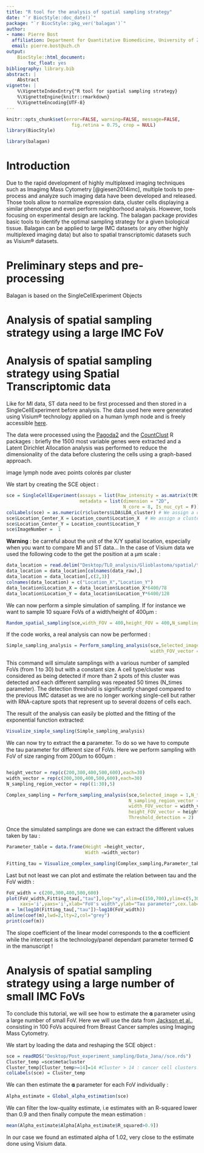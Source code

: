 ```yaml
---
title: "R tool for the analysis of spatial sampling strategy"
date: "`r BiocStyle::doc_date()`"
package: "`r BiocStyle::pkg_ver('balagan')`"
author:
- name: Pierre Bost
  affiliation: Department for Quantitative Biomedicine, University of Zurich
  email: pierre.bost@uzh.ch
output:
    BiocStyle::html_document:
        toc_float: yes
bibliography: library.bib
abstract: |
    Abstract
vignette: |
    %\VignetteIndexEntry{"R tool for spatial sampling strategy}
    %\VignetteEngine{knitr::rmarkdown}
    %\VignetteEncoding{UTF-8}
---
```



```r
knitr::opts_chunk$set(error=FALSE, warning=FALSE, message=FALSE,
                        fig.retina = 0.75, crop = NULL)
library(BiocStyle)
```

```r
library(balagan)
```

# Introduction

Due to the rapid development of highly multiplexed imaging techniques such as Imagimg Mass Cytometry [@giesen2014imc],  multiple tools to pre-process and analyze such imaging data have been developed and released. Those tools allow to normalize expression data, cluster cells displaying a similar phenotype and even perform neighborhood analysis. However, tools focusing on experimental design are lacking. The balagan package provides basic tools to identify the optimal sampling strategy for a given biological tissue. Balagan can be applied to large IMC datasets (or any other highly multiplexed imaging data) but also to spatial transcriptomic datasets such as Visium® datasets.

# Preliminary steps and pre-processing

Balagan is based on the SingleCellExperiment Objects 

# Analysis of spatial sampling strategy using a large IMC FoV


# Analysis of spatial sampling strategy using Spatial Transcriptomic data

Like for MI data, ST data need to be first processed and then stored in a SingleCellExperiment before analysis. The data used here were generated using Visium® technology applied on a human lymph node and is freely accessible [here](https://www.10xgenomics.com/resources/datasets/human-lymph-node-1-standard-1-1-0).

The data were processed using the [Pagoda2](https://github.com/kharchenkolab/pagoda2) and the [CountClust](https://bioconductor.org/packages/release/bioc/html/CountClust.html) R packages : briefly the 1500 most variable genes were extracted and a Latent Dirichlet Allocation analysis was performed to reduce the dimensionality of the data before clustering the cells using a graph-based approach. 

image lymph node avec points colorés par cluster 

We start by creating the SCE object :

```r
sce = SingleCellExperiment(assays = list(Raw_intensity = as.matrix(t(Mixing))), #Mixing : matrix resulting from the LDA analysis
                           metadata = list(dimension = "2D", 
                                           N_core = 8, Is_nuc_cyt = F))
colLabels(sce) = as.numeric(r$clusters$LDA$LDA_cluster) # We assign a cluster to each RNA capture spot
sce$Location_Center_X = Location_count$Location_X  # We assign a cluster to each RNA capture spot
sce$Location_Center_Y = Location_count$Location_Y
sce$ImageNumber =  1
```

**Warning** : be carreful about the unit of the X/Y spatial location, especially when you want to compare MI and ST data... In the case of Visium data we used the following code to the get the position at a µm scale : 

```r
data_location = read.delim("Desktop/TLO_analysis/Glioblastoma/spatial/tissue_positions_list.csv",sep=",",header = F,row.names = 1)
data_location = data_location[colnames(data_raw),]
data_location = data_location[,c(2,3)]
colnames(data_location) = c("Location_X","Location_Y")
data_location$Location_X = data_location$Location_X*6400/78
data_location$Location_Y = data_location$Location_Y*6400/128
```

We can now perform a simple simulation of sampling. If for instance we want to sample 10 square FoVs of a width/height of 400µm :

```r
Random_spatial_sampling(sce,width_FOV = 400,height_FOV = 400,N_samplings = 10)
```



If the code works, a real analysis can now be performed :

```r
Simple_sampling_analysis = Perform_sampling_analysis(sce,Selected_image = 1,N_times = 50,N_sampling_region_vector = 1:30,
                                                     width_FOV_vector = 400,height_FOV_vector = 400,Threshold_detection = 2)

```
This command will simulate samplings with a various number of sampled FoVs (from 1 to 30) but with a constant size. A cell type/cluster was considered as being detected if more than 2 spots of this cluster was detected and each different sampling was repeated 50 times (N_times parameter). The detection threshold is significantly changed compared to the previous IMC dataset as we are no longer working single-cell but rather with RNA-capture spots that represent up to several dozens of cells each.

The result of the analysis can easily be plotted and the fitting of the exponential function extracted: 

```r
Visualize_simple_sampling(Simple_sampling_analysis)
```



We can now try to extract the 𝛂 parameter. To do so we have to compute the tau parameter for different size of FoVs. Here we perform sampling with FoV of size ranging from 200µm to 600µm : 

```r

height_vector = rep(c(200,300,400,500,600),each=30)
width_vector = rep(c(200,300,400,500,600),each=30)
N_sampling_region_vector = rep((1:30),5)

Complex_sampling = Perform_sampling_analysis(sce,Selected_image = 1,N_times = 50,
                                             N_sampling_region_vector = N_sampling_region_vector,
                                             width_FOV_vector = width_vector,
                                             height_FOV_vector = height_vector,
                                             Threshold_detection = 2)

```
Once the simulated samplings are done we can extract the different values taken by tau :

```r
Parameter_table = data.frame(Height =height_vector,
                             Width =width_vector)

Fitting_tau = Visualize_complex_sampling(Complex_sampling,Parameter_table)
```


Last but not least we can plot and estimate the relation between tau and the FoV width :

```r
FoV_width = c(200,300,400,500,600)
plot(FoV_width,Fitting_tau[,"tau"],log="xy",xlim=c(150,700),ylim=c(5,30),
     xaxs='i',yaxs='i',xlab="FoV's width",ylab="Tau parameter",cex.lab=1.3,pch=21,bg="red3",cex=2)
m = lm(log10(Fitting_tau[,"tau"])~log10(FoV_width))
abline(coef(m),lwd=2,lty=2,col="grey")
print(coef(m))
```


The slope coefficient of the linear model corresponds to the 𝛂 coefficient while the intercept is the technology/panel dependant parameter termed **C** in the manuscript !


# Analysis of spatial sampling strategy using a large number of small IMC FoVs

To conclude this tutorial, we will see how to estimate the 𝛂 parameter using a large number of small FoV. Here we will use the data from [Jackson et al.](https://www.nature.com/articles/s41586-019-1876-x), consisting in 100 FoVs acquired from Breast Cancer samples using Imaging Mass Cytometry.

We start by loading the data and reshaping the SCE object :

```r
sce = readRDS("Desktop/Post_experiment_sampling/Data_Jana//sce.rds")
Cluster_temp =sce$metacluster
Cluster_temp[Cluster_temp>=14]=14 #Cluster > 14 : cancer cell clusters. Aggregated as they are highly patient specific 
colLabels(sce) = Cluster_temp
```
We can then estimate the 𝛂 parameter for each FoV individually : 

```r
Alpha_estimate = Global_alpha_estimation(sce)
```

We can filter the low-quality estimate, i.e estimates with an R-squared lower than 0.9 and then finally compute the mean estimation :


```r
mean(Alpha_estimate$Alpha[Alpha_estimate$R_squared>0.9])
```
In our case we found an estimated alpha of 1.02, very close to the estimate done using Visium data.






